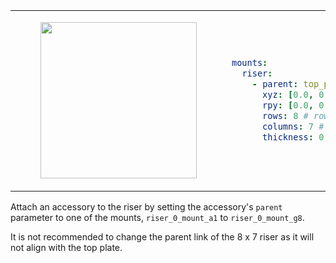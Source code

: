 <table>
<tr>
<td>
<center>
<figure>
    <img src={require("./img/riser_8x7.png").default} width="250" />
</figure>
</center>
</td>
<td>

```yaml
mounts:
  riser:
    - parent: top_plate_mount_a1
      xyz: [0.0, 0.0, 0.0]
      rpy: [0.0, 0.0, 0.0]
      rows: 8 # rows of 80mm x 80mm grid
      columns: 7 # columns of 80mm x 80mm grid
      thickness: 0.00635
```
</td>
</tr>
</table>

Attach an accessory to the riser by setting the accessory's `parent` parameter to one of the mounts, `riser_0_mount_a1` to `riser_0_mount_g8`.

It is not recommended to change the parent link of the 8 x 7 riser as it will not align with the top plate.
